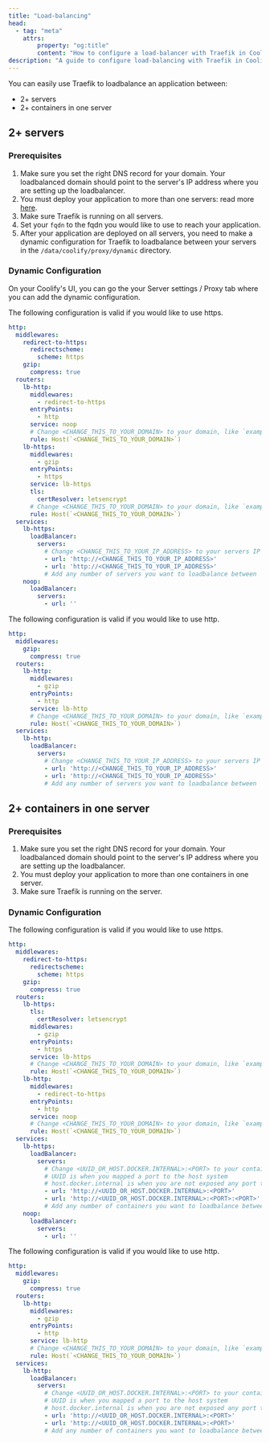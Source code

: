 ```yaml
---
title: "Load-balancing"
head:
  - tag: "meta"
    attrs:
        property: "og:title"
        content: "How to configure a load-balancer with Traefik in Coolify"
description: "A guide to configure load-balancing with Traefik in Coolify"
---
```



You can easily use Traefik to loadbalance an application between:

- 2+ servers
- 2+ containers in one server

## 2+ servers

### Prerequisites

1. Make sure you set the right DNS record for your domain. Your loadbalanced domain should point to the server's IP address where you are setting up the loadbalancer.
2. You must deploy your application to more than one servers: read more [here](/docs/knowledge-base/server/multiple-servers).
3. Make sure Traefik is running on all servers.
4. Set your `fqdn` to the fqdn you would like to use to reach your application.
5. After your application are deployed on all servers, you need to make a dynamic configuration for Traefik to loadbalance between your servers in the `/data/coolify/proxy/dynamic` directory.

### Dynamic Configuration

On your Coolify's UI, you can go the your Server settings / Proxy tab where you can add the dynamic configuration.

The following configuration is valid if you would like to use https.

```yaml {16,26,32,33}
http:
  middlewares:
    redirect-to-https:
      redirectscheme:
        scheme: https
    gzip:
      compress: true
  routers:
    lb-http:
      middlewares:
        - redirect-to-https
      entryPoints:
        - http
      service: noop
      # Change <CHANGE_THIS_TO_YOUR_DOMAIN> to your domain, like `example.com` without `https://`
      rule: Host(`<CHANGE_THIS_TO_YOUR_DOMAIN>`)
    lb-https:
      middlewares:
        - gzip
      entryPoints:
        - https
      service: lb-https
      tls:
        certResolver: letsencrypt
      # Change <CHANGE_THIS_TO_YOUR_DOMAIN> to your domain, like `example.com` without `https://`
      rule: Host(`<CHANGE_THIS_TO_YOUR_DOMAIN>`)
  services:
    lb-https:
      loadBalancer:
        servers:
          # Change <CHANGE_THIS_TO_YOUR_IP_ADDRESS> to your servers IP addresses
          - url: 'http://<CHANGE_THIS_TO_YOUR_IP_ADDRESS>'
          - url: 'http://<CHANGE_THIS_TO_YOUR_IP_ADDRESS>'
          # Add any number of servers you want to loadbalance between
    noop:
      loadBalancer:
        servers:
          - url: ''
```

The following configuration is valid if you would like to use http.

```yaml {13,19,20}
http:
  middlewares:
    gzip:
      compress: true
  routers:
    lb-http:
      middlewares:
        - gzip
      entryPoints:
        - http
      service: lb-http
      # Change <CHANGE_THIS_TO_YOUR_DOMAIN> to your domain, like `example.com` without `http://`
      rule: Host(`<CHANGE_THIS_TO_YOUR_DOMAIN>`)
  services:
    lb-http:
      loadBalancer:
        servers:
          # Change <CHANGE_THIS_TO_YOUR_IP_ADDRESS> to your servers IP addresses
          - url: 'http://<CHANGE_THIS_TO_YOUR_IP_ADDRESS>'
          - url: 'http://<CHANGE_THIS_TO_YOUR_IP_ADDRESS>'
          # Add any number of servers you want to loadbalance between
```

## 2+ containers in one server

### Prerequisites

1. Make sure you set the right DNS record for your domain. Your loadbalanced domain should point to the server's IP address where you are setting up the loadbalancer.
2. You must deploy your application to more than one containers in one server.
3. Make sure Traefik is running on the server.

### Dynamic Configuration

The following configuration is valid if you would like to use https.

```yaml {18,26,34,35}
http:
  middlewares:
    redirect-to-https:
      redirectscheme:
        scheme: https
    gzip:
      compress: true
  routers:
    lb-https:
      tls:
        certResolver: letsencrypt
      middlewares:
        - gzip
      entryPoints:
        - https
      service: lb-https
      # Change <CHANGE_THIS_TO_YOUR_DOMAIN> to your domain, like `example.com` without `http://`
      rule: Host(`<CHANGE_THIS_TO_YOUR_DOMAIN>`)
    lb-http:
      middlewares:
        - redirect-to-https
      entryPoints:
        - http
      service: noop
      # Change <CHANGE_THIS_TO_YOUR_DOMAIN> to your domain, like `example.com` without `http://`
      rule: Host(`<CHANGE_THIS_TO_YOUR_DOMAIN>`)
  services:
    lb-https:
      loadBalancer:
        servers:
          # Change <UUID_OR_HOST.DOCKER.INTERNAL>:<PORT> to your containers UUID or host.docker.internal and port
          # UUID is when you mapped a port to the host system
          # host.docker.internal is when you are not exposed any port to the host system
          - url: 'http://<UUID_OR_HOST.DOCKER.INTERNAL>:<PORT>'
          - url: 'http://<UUID_OR_HOST.DOCKER.INTERNAL>:<PORT>:<PORT>'
          # Add any number of containers you want to loadbalance between
    noop:
      loadBalancer:
        servers:
          - url: ''
```

The following configuration is valid if you would like to use http.

```yaml {13,21,22}
http:
  middlewares:
    gzip:
      compress: true
  routers:
    lb-http:
      middlewares:
        - gzip
      entryPoints:
        - http
      service: lb-http
      # Change <CHANGE_THIS_TO_YOUR_DOMAIN> to your domain, like `example.com` without `http://`
      rule: Host(`<CHANGE_THIS_TO_YOUR_DOMAIN>`)
  services:
    lb-http:
      loadBalancer:
        servers:
          # Change <UUID_OR_HOST.DOCKER.INTERNAL>:<PORT> to your containers UUID or host.docker.internal and port
          # UUID is when you mapped a port to the host system
          # host.docker.internal is when you are not exposed any port to the host system
          - url: 'http://<UUID_OR_HOST.DOCKER.INTERNAL>:<PORT>'
          - url: 'http://<UUID_OR_HOST.DOCKER.INTERNAL>:<PORT>'
          # Add any number of containers you want to loadbalance between
```
